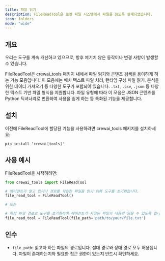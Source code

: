 ```yaml
---
title: 파일 읽기
description: FileReadTool은 로컬 파일 시스템에서 파일을 읽도록 설계되었습니다.
icon: folders
mode: "wide"
---
```


## 개요

<Note>
    우리는 도구를 계속 개선하고 있으므로, 향후 예기치 않은 동작이나 변경 사항이 발생할 수 있습니다.
</Note>

FileReadTool은 crewai_tools 패키지 내에서 파일 읽기와 콘텐츠 검색을 용이하게 하는 기능 모음입니다.
이 모음에는 배치 텍스트 파일 처리, 런타임 구성 파일 읽기, 분석을 위한 데이터 가져오기 등 다양한 도구가 포함되어 있습니다.
`.txt`, `.csv`, `.json` 등 다양한 텍스트 기반 파일 형식을 지원합니다. 파일 유형에 따라 이 모음은
JSON 콘텐츠를 Python 딕셔너리로 변환하여 사용을 쉽게 하는 등 특화된 기능을 제공합니다.

## 설치

이전에 FileReadTool에 할당된 기능을 사용하려면 crewai_tools 패키지를 설치하세요:

```shell
pip install 'crewai[tools]'
```

## 사용 예시

FileReadTool을 시작하려면:

```python Code
from crewai_tools import FileReadTool

# 에이전트가 알고 있거나 경로를 학습한 파일을 읽기 위해 도구를 초기화합니다.
file_read_tool = FileReadTool()

# 또는

# 특정 파일 경로로 도구를 초기화하여 에이전트가 지정된 파일의 내용만 읽을 수 있도록 합니다.
file_read_tool = FileReadTool(file_path='path/to/your/file.txt')
```

## 인수

- `file_path`: 읽고자 하는 파일의 경로입니다. 절대 경로와 상대 경로 모두 허용됩니다. 파일이 존재하는지와 필요한 접근 권한이 있는지 반드시 확인하세요.
